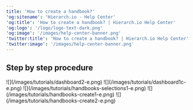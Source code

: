 ```yaml
---
title: 'How to create a handbook?'
'og:sitename': 'Hierarch.io - Help Center'
'og:title': 'How to create a handbook? | Hierarch.io Help Center'
'og:logo': '/logo/logo-text-dark.png'
'og:image': '/images/help-center-banner.png'
'twitter:title': 'How to create a handbook? | Hierarch.io Help Center'
'twitter:image': '/images/help-center-banner.png'
---
```


## Step by step procedure

<Steps>
  <Step title="Go to &#x22;Dashboard&#x22;">
    ![](/images/tutorials/dashboard2-e.png)
  </Step>

  <Step title="Click your &#x22;company name&#x22;">
    ![](/images/tutorials/dashboard1c-e.png)
  </Step>

  <Step title="Click &#x22;HR > Handbooks&#x22; from the sidebar.">
    ![](/images/tutorials/handbooks-selections1-e.png)
  </Step>

  <Step title="Click the &#x22;Add&#x22; button.">
    ![](/images/tutorials/handbooks-create1-e.png)
  </Step>

  <Step title="Fill up the fields, then hit &#x22;Save&#x22;.">
    ![](/images/tutorials/handbooks-create2-e.png)
  </Step>
</Steps>